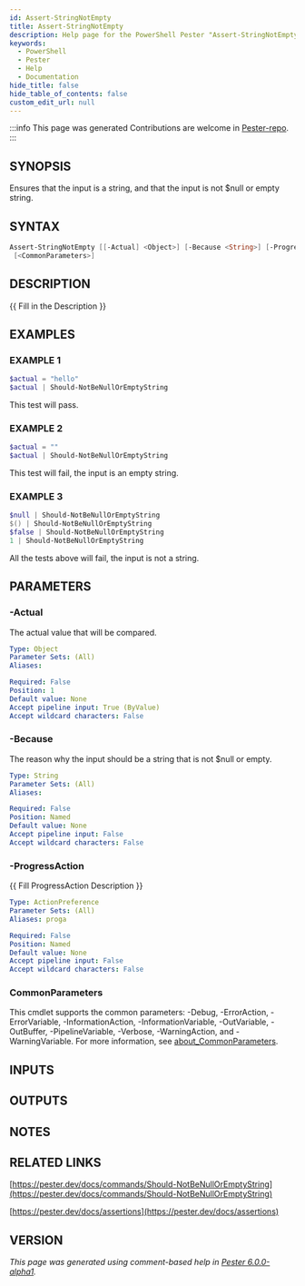 ```yaml
---
id: Assert-StringNotEmpty
title: Assert-StringNotEmpty
description: Help page for the PowerShell Pester "Assert-StringNotEmpty" command
keywords:
  - PowerShell
  - Pester
  - Help
  - Documentation
hide_title: false
hide_table_of_contents: false
custom_edit_url: null
---
```


:::info This page was generated
Contributions are welcome in [Pester-repo](https://github.com/pester/pester).
:::

## SYNOPSIS

Ensures that the input is a string, and that the input is not $null or empty string.

## SYNTAX

```powershell
Assert-StringNotEmpty [[-Actual] <Object>] [-Because <String>] [-ProgressAction <ActionPreference>]
 [<CommonParameters>]
```

## DESCRIPTION

\{\{ Fill in the Description \}\}

## EXAMPLES

### EXAMPLE 1

```powershell
$actual = "hello"
$actual | Should-NotBeNullOrEmptyString
```

This test will pass.

### EXAMPLE 2

```powershell
$actual = ""
$actual | Should-NotBeNullOrEmptyString
```

This test will fail, the input is an empty string.

### EXAMPLE 3

```powershell
$null | Should-NotBeNullOrEmptyString
$() | Should-NotBeNullOrEmptyString
$false | Should-NotBeNullOrEmptyString
1 | Should-NotBeNullOrEmptyString
```

All the tests above will fail, the input is not a string.

## PARAMETERS

### -Actual

The actual value that will be compared.

```yaml
Type: Object
Parameter Sets: (All)
Aliases:

Required: False
Position: 1
Default value: None
Accept pipeline input: True (ByValue)
Accept wildcard characters: False
```

### -Because

The reason why the input should be a string that is not $null or empty.

```yaml
Type: String
Parameter Sets: (All)
Aliases:

Required: False
Position: Named
Default value: None
Accept pipeline input: False
Accept wildcard characters: False
```

### -ProgressAction

\{\{ Fill ProgressAction Description \}\}

```yaml
Type: ActionPreference
Parameter Sets: (All)
Aliases: proga

Required: False
Position: Named
Default value: None
Accept pipeline input: False
Accept wildcard characters: False
```

### CommonParameters

This cmdlet supports the common parameters: -Debug, -ErrorAction, -ErrorVariable, -InformationAction, -InformationVariable, -OutVariable, -OutBuffer, -PipelineVariable, -Verbose, -WarningAction, and -WarningVariable. For more information, see [about_CommonParameters](http://go.microsoft.com/fwlink/?LinkID=113216).

## INPUTS

## OUTPUTS

## NOTES

## RELATED LINKS

[https://pester.dev/docs/commands/Should-NotBeNullOrEmptyString](https://pester.dev/docs/commands/Should-NotBeNullOrEmptyString)

[https://pester.dev/docs/assertions](https://pester.dev/docs/assertions)

## VERSION

*This page was generated using comment-based help in [Pester 6.0.0-alpha1](https://github.com/pester/pester).*
